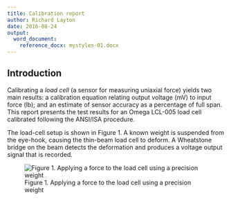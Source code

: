 ```yaml
---
title: Calibration report
author: Richard Layton
date: 2016-08-24
output:
  word_document:
    reference_docx: mystyles-01.docx
---
```


## Introduction

Calibrating a *load cell* (a sensor for measuring uniaxial force) yields two main results: a calibration equation relating output voltage (mV) to input force (lb); and an estimate of sensor accuracy as a percentage of full span. This report presents the test results for an Omega LCL-005 load cell calibrated following the ANSI/ISA procedure.

The load-cell setup is shown in Figure 1. A known weight is suspended from the eye-hook, causing the thin-beam load cell to deform. A Wheatstone bridge on the beam detects the deformation and produces a voltage output signal that is  recorded.

![Figure 1. Applying a force to the load cell using a precision weight](load-cell-setup.png)










